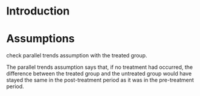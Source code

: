 # Introduction

# Assumptions

check parallel trends assumption with the treated group.

The parallel trends assumption says that, if no treatment had occurred, the difference between the treated group and the untreated group would have stayed the same in the post-treatment period as it was in the pre-treatment period.